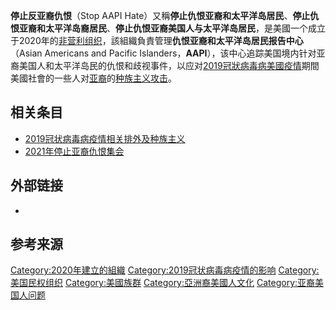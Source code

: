 {{Expand language|1=en|time=2021-03-19T10:59:12+00:00}}

{{Infobox organization
| name                = 停止反亚裔仇恨
| logo                = 停止亚裔仇恨组织标志.jpg
| formation           = {{Start date|2020}}
| founder             = 
| founding_location   = 
| extinction          = <!-- use {{end date and age|YYYY|MM|DD}} -->
| merger              = 
| type                = [[非盈利组织|非盈利组织]]、[[亞太裔民權組織|亞太裔民權組織]]<ref>{{cite web |title=亞太裔民權組織成立停止仇恨亞太裔 (STOP AAPI HATE)通報中心 |url=http://www.dingdingtv.com/?p=55580&lang=zh |website=Ding Ding TV 丁丁电视 |accessdate=2021-03-21 |language=zh-CN}}</ref>
| tax_id              = <!-- or | vat_id = (for European organizations) -->
| registration_id     = <!-- for non-profit org -->
| status              = 
| purpose             = 
| headquarters        =
| location            = {{美国}}[[旧金山|旧金山]][[加利福尼亚州|加利福尼亚州]]
| coords              = <!-- {{coord|LAT|LON|display=inline, title}} -->
| region              = 
| services            = 
| products            = 
| methods             = 
| fields              = 
| membership          = 
| membership_year     = 
| language            = 
| owner               = <!-- or | owners = -->
| sec_gen             = 
| leader_title        = 
| leader_name         = 文殊沙·库尔卡尼<ref>{{cite web |title=STOP AAPI HATE - ABOUT |url=https://stopaapihate.org/about/ |accessdate=2021-03-21 |archive-date=2021-06-11 |archive-url=https://web.archive.org/web/20210611205249/https://stopaapihate.org/about/ }}</ref>
| board_of_directors  = 
| slogan              = 
| website             = {{URL|https://stopaapihate.org/}}
| remarks             = 
| formerly            = 
| footnotes           = 
}}

'''停止反亚裔仇恨'''（Stop AAPI Hate）又稱'''停止仇恨亚裔和太平洋岛居民'''、'''停止仇恨亚裔和太平洋岛裔居民'''、'''停止仇恨亚裔美国人与太平洋岛居民'''，是美國一个成立于2020年的[[非营利组织|非营利组织]]，該組織負責管理'''仇恨亚裔和太平洋岛居民报告中心'''（Asian Americans and Pacific Islanders，'''AAPI'''），该中心追踪美国境内针对亚裔美国人和太平洋岛民的仇恨和歧视事件，以应对[[2019冠狀病毒病美國疫情|2019冠狀病毒病美國疫情]]期間美國社會的一些人对[[亚裔|亚裔]]的[[种族主义|种族主义]][[2019冠狀病毒病疫情相關排外及種族主義#美國|攻击]]。

==相关条目==
* [[2019冠状病毒病疫情相关排外及种族主义|2019冠状病毒病疫情相关排外及种族主义]]
* [[2021年停止亚裔仇恨集会|2021年停止亚裔仇恨集会]]

==外部链接==
* {{official}}

== 参考来源 ==
{{reflist}}
[[Category:2020年建立的組織|Category:2020年建立的組織]]
[[Category:2019冠状病毒病疫情的影响|Category:2019冠状病毒病疫情的影响]]
[[Category:美国民权组织|Category:美国民权组织]]
[[Category:美國族群|Category:美國族群]]
[[Category:亞洲裔美國人文化|Category:亞洲裔美國人文化]]
[[Category:亚裔美国人问题|Category:亚裔美国人问题]]